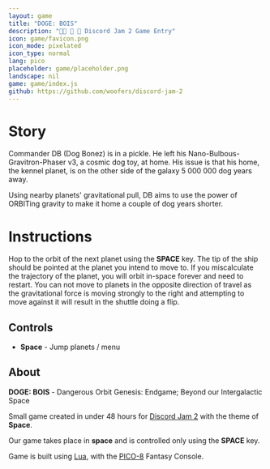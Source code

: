 ```yaml
---
layout: game
title: "DOGE: BOIS"
description: "👨‍🚀 🔭 🌌 Discord Jam 2 Game Entry"
icon: game/favicon.png
icon_mode: pixelated
icon_type: normal
lang: pico
placeholder: game/placeholder.png
landscape: nil
game: game/index.js
github: https://github.com/woofers/discord-jam-2
---
```


# Story

Commander DB (Dog Bonez) is in a pickle. He left his Nano-Bulbous-Gravitron-Phaser v3, a cosmic dog toy, at home.
His issue is that his home, the kennel planet, is on the other side of the galaxy 5 000 000 dog years away.

Using nearby planets' gravitational pull, DB aims to use the power of ORBITing gravity to make it home a couple of dog years shorter.


# Instructions

Hop to the orbit of the next planet using the **SPACE** key.
The tip of the ship should be pointed at the planet you intend to move to.
If you miscalculate the trajectory of the planet, you will orbit in-space forever and need to restart.
You can not move to planets in the opposite direction of travel as the gravitational force is moving strongly to the right
and attempting to move against it will result in the shuttle doing a flip.


## Controls

-   **Space** - Jump planets / menu


## About

**DOGE: BOIS** - Dangerous Orbit Genesis: Endgame; Beyond our Intergalactic Space

Small game created in under 48 hours for [Discord Jam 2](https://itch.io/jam/discord-jam-2) with the theme of **Space**.

Our game takes place in **space** and is controlled only using the **SPACE** key.

Game is built using [Lua](https://www.lua.org/), with the [PICO-8](https://www.lexaloffle.com/pico-8.php) Fantasy Console.
